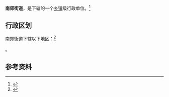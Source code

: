 {{中国乡级行政区|42/13/03/003/000}}

'''南郊街道'''，是{{PRC admin/fullname|42/13/03/003/000|3}}下辖的一个[[乡镇|乡镇]]级行政单位。<ref>{{PRC admin/ref sgc|{{PRC admin/parent|42/13/03/003/000}}}}</ref>

== 行政区划 ==

南郊街道下辖以下地区：<ref>{{PRC admin/ref sgc|42/13/03/003/000}}</ref>

{{PRC admin/children|42/13/03/003/000}}。

== 参考资料 ==

{{reflist}}

{{行政区划小作品}}
{{PRC admin/navcat|42/13/03/003/000}}